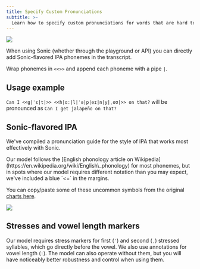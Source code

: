 ```yaml
---
title: Specify Custom Pronunciations
subtitle: >-
  Learn how to specify custom pronunciations for words that are hard to get right, like proper nouns or domain-specific terms.
---
```


<Frame background="subtle">
  <img src="/assets/images/custom-pronunciation.png" />
</Frame>

When using Sonic (whether through the playground or API) you can directly add Sonic-flavored IPA phonemes in the transcript.

Wrap phonemes in `<<>>` and append each phoneme with a pipe `|`.

## Usage example

`Can I <<g|ˈɛ|t|>> <<h|ɑː|l|ˈə|p|eɪ|n|y|ˌoʊ|>> on that?` will be pronounced as `Can I get jalapeño on that?`

## Sonic-flavored IPA

We've compiled a pronunciation guide for the style of IPA that works most effectively with Sonic.

<Note>
Our model follows the [English phonology article on Wikipedia](https://en.wikipedia.org/wiki/English\_phonology) for most phonemes, but in spots where our model requires different notation than you may expect, we've included a blue `<=` in the margins.
</Note>

You can copy/paste some of these uncommon symbols from the original [charts here](https://docs.google.com/spreadsheets/d/1OJbiKtxLyodpNPqVfOu43X2HloLsAixTtFppEuQ\_4pI/edit?usp=sharing).

![](/assets/images/sonic_ipa_guide.png)

## Stresses and vowel length markers

Our model requires stress markers for first (`ˈ`) and second (`ˌ`) stressed syllables, which go directly before the vowel. We also use annotations for vowel length (`ː`). The model can also operate without them, but you will have noticeably better robustness and control when using them.

